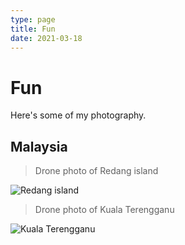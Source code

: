 ```yaml
---
type: page
title: Fun
date: 2021-03-18
---
```


# Fun

Here's some of my photography.

## Malaysia


> Drone photo of Redang island

<Image
  src="/images/Malaysia/Redang/1.jpg"
  alt="Redang island"
  width={4000}
  height={2250}
  priority
  className="next-image"
/>

> Drone photo of Kuala Terengganu

<Image
  src="/images/Malaysia/Redang/2.jpg"
  alt="Kuala Terengganu"
  width={2000}
  height={1125}
  priority
  className="next-image"
/>